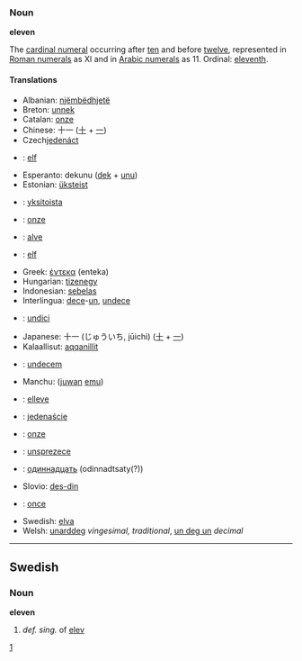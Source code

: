 ===Noun===
'''eleven'''

The [[cardinal numeral]] occurring after [[ten]] and before [[twelve]], represented in [[Roman numerals]] as XI and in [[Arabic numerals]] as 11.  Ordinal: [[eleventh]].

====Translations====
*Albanian: [[njëmbëdhjetë]]
*Breton: [[unnek]]
*Catalan: [[onze]]
*Chinese: 十一 ([[十]] + [[一]])
*Czech[[jedenáct]]
*{{nl}}: [[elf]]
*Esperanto: dekunu ([[dek]] + [[unu]])
*Estonian: [[üksteist]]
*{{fi}}: [[yksitoista]]
*{{fr}}: [[onze]]
*{{fy}}: [[alve]]
*{{de}}: [[elf]]
*Greek: [[έντεκα]] (enteka)
*Hungarian: [[tizenegy]]
*Indonesian: [[sebelas]]
*Interlingua: [[dece]]-[[un]], [[undece]]
*{{it}}: [[undici]]
*Japanese: 十一 (じゅういち, jūichi) ([[十]] + [[一]])
*Kalaallisut: [[aqqanillit]]
*{{la}}: [[undecem]]
*Manchu: ([[juwan]] [[emu]])
*{{no}}: [[elleve]]
*{{pl}}: [[jedenaście]]
*{{pt}}: [[onze]]
*{{ro}}: [[unsprezece]]
*{{ru}}: [[одиннадцать]] (odinnadtsaty(?))
*Slovio: [[des-din]]
*{{es}}: [[once]]
*Swedish: [[elva]]
*Welsh: [[unarddeg]] ''vingesimal, traditional'', [[un deg un]] ''decimal''


----
==Swedish==
===Noun===
'''eleven''' 

#''def. sing.'' of [[elev]]

[[Category:English cardinal numbers|1]]